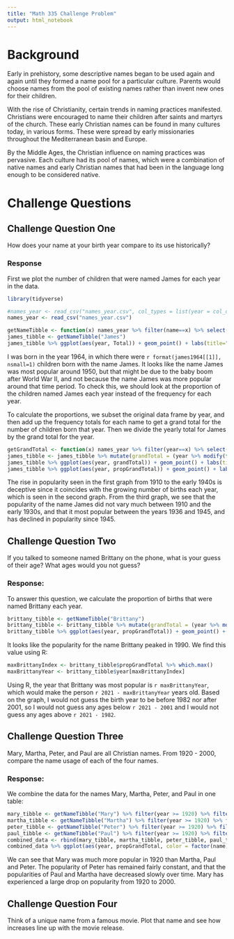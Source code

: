 ```yaml
---
title: "Math 335 Challenge Problem"
output: html_notebook
---
```


# Background

Early in prehistory, some descriptive names began to be used again and again until they formed a name pool for a particular culture. Parents would choose names from the pool of existing names rather than invent new ones for their children.

With the rise of Christianity, certain trends in naming practices manifested. Christians were encouraged to name their children after saints and martyrs of the church. These early Christian names can be found in many cultures today, in various forms. These were spread by early missionaries throughout the Mediterranean basin and Europe.

By the Middle Ages, the Christian influence on naming practices was pervasive. Each culture had its pool of names, which were a combination of native names and early Christian names that had been in the language long enough to be considered native.

# Challenge Questions

## Challenge Question One

How does your name at your birth year compare to its use historically?

### Response

First we plot the number of children that were named James for each year in the data.

```r
library(tidyverse)
```
```r
#names_year <- read_csv("names_year.csv", col_types = list(year = col_date()))
names_year <- read_csv("names_year.csv")
```
```r
getNameTibble <- function(x) names_year %>% filter(name==x) %>% select(c(year, Total))
james_tibble <- getNameTibble("James")
james_tibble %>% ggplot(aes(year, Total)) + geom_point() + labs(title="Frequency of children named James by year", x="Year", y="Yearly Total") + geom_vline(xintercept=1964, linetype='dashed', color='blue')
```
I was born in the year 1964, in which there were `r format(james1964[[1]], nsmall=1)` children born with the name James. It looks like the name James was most popular around 1950, but that might be due to the baby boom after World War II, and not because the name James was more popular around that time period. To check this, we should look at the proportion of the children named James each year instead of the frequency for each year.

To calculate the proportions, we subset the original data frame by year, and then add up the frequency totals for each name to get a grand total for the number of children born that year.  Then we divide the yearly total for James by the grand total for the year.

```r
getGrandTotal <- function(x) names_year %>% filter(year==x) %>% select(c(Total)) %>% sum()
james_tibble <- james_tibble %>% mutate(grandTotal = (year %>% modify(function(x) getGrandTotal(x))), propGrandTotal = Total/grandTotal)
james_tibble %>% ggplot(aes(year, grandTotal)) + geom_point() + labs(title="Total number of children born each year", x="Year", y="Total born")
james_tibble %>% ggplot(aes(year, propGrandTotal)) + geom_point() + labs(title="Proportion of children named James by year", x="Year", y="Yearly proportion") + geom_vline(xintercept=1964, linetype='dashed', color='blue')
```
The rise in popularity seen in the first graph from 1910 to the early 1940s is deceptive since it coincides with the growing number of births each year, which is seen in the second graph.  From the third graph, we see that the popularity of the name James did not vary much between 1910 and the early 1930s, and that it most popular between the years 1936 and 1945, and has declined in popularity since 1945.

## Challenge Question Two

If you talked to someone named Brittany on the phone, what is your guess of their age? What ages would you not guess?


### Response:

To answer this question, we calculate the proportion of births that were named Brittany each year.

```r
brittany_tibble <- getNameTibble("Brittany")
brittany_tibble <- brittany_tibble %>% mutate(grandTotal = (year %>% modify(function(x) getGrandTotal(x))), propGrandTotal = Total/grandTotal)
brittany_tibble %>% ggplot(aes(year, propGrandTotal)) + geom_point() + labs(title="Proportion of children named Brittany by year", x="Year", y="Yearly proportion")
```
It looks like the popularity for the name Brittany peaked in 1990.
We find this value using R:

```r
maxBrittanyIndex <- brittany_tibble$propGrandTotal %>% which.max()
maxBrittanyYear <- brittany_tibble$year[maxBrittanyIndex]
```
Using R, the year that Brittany was most popular is `r maxBrittanyYear`, which would make the person `r 2021 - maxBrittanyYear` years old. Based on the graph, I would not guess the birth year to be before 1982 nor after 2001, so I would not guess any ages below `r 2021 - 2001` and I would not guess any ages above `r 2021 - 1982`.

## Challenge Question Three

Mary, Martha, Peter, and Paul are all Christian names. From 1920 - 2000, compare the name usage of each of the four names.

### Response:

We combine the data for the names Mary, Martha, Peter, and Paul in one table:

```r
mary_tibble <- getNameTibble("Mary") %>% filter(year >= 1920) %>% filter(year <= 2000) %>% mutate(name = "Mary") %>% mutate(propGrandTotal = Total/(year %>% modify(function(x) getGrandTotal(x))))
martha_tibble <- getNameTibble("Martha") %>% filter(year >= 1920) %>% filter(year <= 2000) %>% mutate(name = "Martha") %>% mutate(propGrandTotal = Total/(year %>% modify(function(x) getGrandTotal(x))))
peter_tibble <- getNameTibble("Peter") %>% filter(year >= 1920) %>% filter(year <= 2000) %>% mutate(name = "Peter") %>% mutate(propGrandTotal = Total/(year %>% modify(function(x) getGrandTotal(x))))
paul_tibble <- getNameTibble("Paul") %>% filter(year >= 1920) %>% filter(year <= 2000) %>% mutate(name = "Paul") %>% mutate(propGrandTotal = Total/(year %>% modify(function(x) getGrandTotal(x))))
combined_data <- rbind(mary_tibble, martha_tibble, peter_tibble, paul_tibble)
combined_data %>% ggplot(aes(year, propGrandTotal, color = factor(name))) + geom_point() + labs(title="Proportion of children by year", x="Year", y="Yearly proportion") + scale_color_brewer(palette = "Set2")
```
We can see that Mary was much more popular in 1920 than Martha, Paul and Peter.  The popularity of Peter has remained fairly constant, and that the popularities of Paul and Martha have decreased slowly over time.  Mary has experienced a large drop on popularity from 1920 to 2000.


## Challenge Question Four

Think of a unique name from a famous movie. Plot that name and see how increases line up with the movie release.

